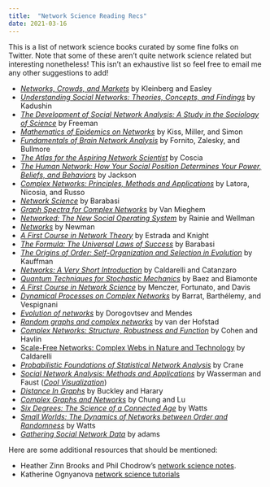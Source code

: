 ```yaml
---
title:  "Network Science Reading Recs"
date: 2021-03-16
---
```


This is a list of network science books curated by some fine folks on Twitter. Note that some of these aren't quite network science related but interesting nonetheless! This isn't an exhaustive list so feel free to email me any other suggestions to add!

* [*Networks, Crowds, and Markets*](https://www.cs.cornell.edu/home/kleinber/networks-book/) by Kleinberg and Easley
* [*Understanding Social Networks: Theories, Concepts, and Findings*](https://global.oup.com/academic/product/understanding-social-networks-9780195379471?cc=us&lang=en&) by Kadushin
* [*The Development of Social Network Analysis: A Study in the Sociology of Science*](https://www.amazon.com/Development-Social-Network-Analysis-Sociology/dp/1594577145) by Freeman
* [*Mathematics of Epidemics on Networks*](https://www.springer.com/gp/book/9783319508047) by Kiss, Miller, and Simon
* [*Fundamentals of Brain Network Analysis*](https://www.sciencedirect.com/book/9780124079083/fundamentals-of-brain-network-analysis) by Fornito, Zalesky, and Bullmore
* [*The Atlas for the Aspiring Network Scientist*](https://arxiv.org/abs/2101.00863) by Coscia
* [*The Human Network: How Your Social Position Determines Your Power, Beliefs, and Behaviors*](https://www.penguinrandomhouse.com/books/541370/the-human-network-by-matthew-o-jackson/) by Jackson
* [*Complex Networks: Principles, Methods and Applications*](https://www.cambridge.org/us/academic/subjects/physics/statistical-physics/complex-networks-principles-methods-and-applications?format=HB&isbn=9781107103184) by Latora, Nicosia, and Russo
* [*Network Science*](http://networksciencebook.com/) by Barabasi
* [*Graph Spectra for Complex Networks*](https://www.cambridge.org/core/books/graph-spectra-for-complex-networks/80472360B29791FDB398259DA4ACA8C4) by Van Mieghem
* [*Networked: The New Social Operating System*](https://mitpress.mit.edu/books/networked) by Rainie and Wellman
* [*Networks*](https://global.oup.com/academic/product/networks-9780198805090?cc=us&lang=en&) by Newman
* [*A First Course in Network Theory*](https://global.oup.com/academic/product/a-first-course-in-network-theory-9780198726463?cc=us&lang=en&) by Estrada and Knight
* [*The Formula: The Universal Laws of Success*](https://www.amazon.com/Formula-Universal-Laws-Success/dp/0316505498) by Barabasi
* [*The Origins of Order: Self-Organization and Selection in Evolution*](https://www.amazon.com/Origins-Order-Self-Organization-Selection-Evolution/dp/0195079515) by Kauffman
* [*Networks: A Very Short Introduction*](https://global.oup.com/academic/product/networks-a-very-short-introduction-9780199588077?cc=us&lang=en&) by Caldarelli and Catanzaro
* [*Quantum Techniques for Stochastic Mechanics*](https://math.ucr.edu/home/baez/networks/) by Baez and Biamonte
* [*A First Course in Network Science*](https://www.cambridge.org/highereducation/books/a-first-course-in-network-science/EE22722F27519D8BB1443C7225C57BAF#overview) by Menczer, Fortunato, and Davis
* [*Dynamical Processes on Complex Networks*](https://doi.org/10.1017/CBO9780511791383) by Barrat, Barth‌élemy, and Vespignani
* [*Evolution of networks*](https://arxiv.org/abs/cond-mat/0106144) by Dorogovtsev and Mendes
* [*Random graphs and complex networks*](https://www.win.tue.nl/~rhofstad/NotesRGCN.pdf) by van der Hofstad
* [*Complex Networks: Structure, Robustness and Function*](https://www.researchgate.net/profile/Shlomo-Havlin/publication/258100764_Complex_Networks_Structure_Robustness_and_Function/links/555b2d8d08ae6fd2d8299a66/Complex-Networks-Structure-Robustness-and-Function.pdf) by Cohen and Havlin
* [Scale-Free Networks: Complex Webs in Nature and Technology](https://global.oup.com/academic/product/scale-free-networks-9780199665174?cc=us&lang=en&) by Caldarelli
* [*Probabilistic Foundations of Statistical Network Analysis*](https://www.amazon.com/Probabilistic-Foundations-Statistical-Monographs-Probability-ebook/dp/B07CGNW9M8) by Crane
* [*Social Network Analysis: Methods and Applications*](https://www.amazon.com/Social-Network-Analysis-Applications-Structural/dp/0521387078) by Wasserman and Faust ([*Cool Visualization*](https://galaxy.opensyllabus.org/#!point/8443905871799))
* [*Distance In Graphs*](https://www.amazon.com/Distance-Graphs-Fred-Buckley/dp/0201095912) by Buckley and Harary
* [*Complex Graphs and Networks*](http://www.math.ucsd.edu/~fan/complex/) by Chung and Lu
* [*Six Degrees: The Science of a Connected Age*](https://www.amazon.com/Six-Degrees-Science-Connected-Age/dp/0393325423) by Watts
* [*Small Worlds: The Dynamics of Networks between Order and Randomness*](https://press.princeton.edu/books/paperback/9780691117041/small-worlds) by Watts
* [*Gathering Social Network Data*](https://us.sagepub.com/en-us/nam/gathering-social-network-data/book260973) by adams

Here are some additional resources that should be mentioned:

* Heather Zinn Brooks and Phil Chodrow's [network science notes](https://network-science-notes.github.io/).
* Katherine Ognyanova [network science tutorials](https://kateto.net/tutorials/)